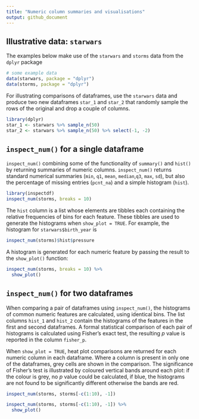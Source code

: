 ```yaml
---
title: "Numeric column summaries and visualisations"
output: github_document
---
```




Illustrative data: `starwars`
---

The examples below make use of the `starwars` and `storms` data from the `dplyr` package

```r
# some example data
data(starwars, package = "dplyr")
data(storms, package = "dplyr")
```

For illustrating comparisons of dataframes, use the `starwars` data and produce two new dataframes `star_1` and `star_2` that randomly sample the rows of the original and drop a couple of columns.

```r
library(dplyr)
star_1 <- starwars %>% sample_n(50)
star_2 <- starwars %>% sample_n(50) %>% select(-1, -2)
```



`inspect_num()` for a single dataframe
---

`inspect_num()` combining some of the functionality of `summary()` and `hist()` by returning summaries of numeric columns.  `inspect_num()` returns standard numerical summaries (`min`, `q1`,  `mean`, `median`,`q3`, `max`, `sd`), but also the percentage of missing entries (`pcnt_na`) and a simple histogram (`hist`).  

```r
library(inspectdf)
inspect_num(storms, breaks = 10)
```

The `hist` column is a list whose elements are tibbles each containing the relative frequencies of bins for each feature.  These tibbles are used to generate the histograms when `show_plot = TRUE`.  For example, the histogram for `starwars$birth_year` is

```r
inspect_num(storms)$hist$pressure
```

A histogram is generated for each numeric feature by passing the result to the `show_plot()` function:

```r
inspect_num(storms, breaks = 10) %>%
  show_plot()
```


`inspect_num()` for two dataframes
---

When comparing a pair of dataframes using `inspect_num()`, the histograms of common numeric features are calculated, using identical bins.  The list columns `hist_1` and `hist_2` contain the histograms of the features in the first and second dataframes.  A formal statistical comparison of each pair of histograms is calculated using Fisher's exact test, the resulting _p_ value is reported in the column `fisher_p`.

When `show_plot = TRUE`, heat plot comparisons are returned for each numeric column in each dataframe.  Where a column is present in only one of the dataframes, grey cells are shown in the comparison.  The significance of Fisher's test is illustrated by coloured vertical bands around each plot: if the colour is grey, no _p_ value could be calculated, if blue, the histograms are not found to be significantly different otherwise the bands are red.

```r
inspect_num(storms, storms[-c(1:10), -1])
```

```r
inspect_num(storms, storms[-c(1:10), -1]) %>% 
  show_plot()
```
